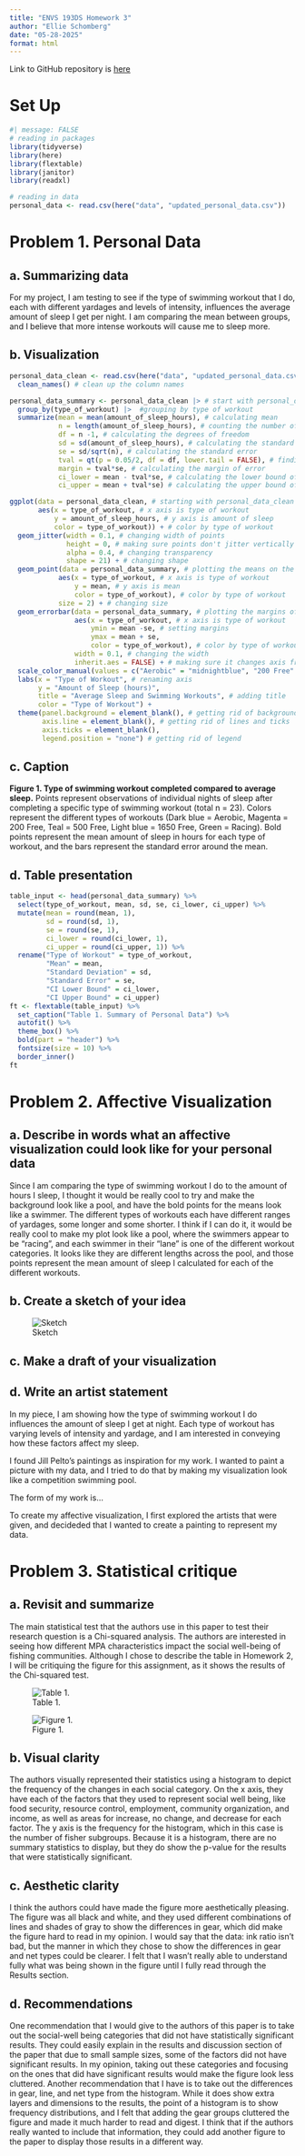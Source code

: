 ```yaml
---
title: "ENVS 193DS Homework 3"
author: "Ellie Schomberg"
date: "05-28-2025"
format: html
---
```


Link to GitHub repository is [here](https://github.com/ellieschomberg/ENVS-193DS_homework-03.git)

# Set Up

```r
#| message: FALSE
# reading in packages
library(tidyverse)
library(here)
library(flextable)
library(janitor)
library(readxl)

# reading in data
personal_data <- read.csv(here("data", "updated_personal_data.csv"))
```

# Problem 1. Personal Data

## a. Summarizing data

For my project, I am testing to see if the type of swimming workout that I do, each with different yardages and levels of intensity, influences the average amount of sleep I get per night. I am comparing the mean between groups, and I believe that more intense workouts will cause me to sleep more.

## b. Visualization

```r
personal_data_clean <- read.csv(here("data", "updated_personal_data.csv")) |> # start with updated_personal_data data frame
  clean_names() # clean up the column names
```

```r
personal_data_summary <- personal_data_clean |> # start with personal_data_clean dataframe
  group_by(type_of_workout) |>  #grouping by type of workout
  summarize(mean = mean(amount_of_sleep_hours), # calculating mean
            n = length(amount_of_sleep_hours), # counting the number of observations
            df = n -1, # calculating the degrees of freedom
            sd = sd(amount_of_sleep_hours), # calculating the standard deviation
            se = sd/sqrt(n), # calculating the standard error
            tval = qt(p = 0.05/2, df = df, lower.tail = FALSE), # finding the t value
            margin = tval*se, # calculating the margin of error
            ci_lower = mean - tval*se, # calculating the lower bound of the CI
            ci_upper = mean + tval*se) # calculating the upper bound of the CI
```

```r
ggplot(data = personal_data_clean, # starting with personal_data_clean data frame
       aes(x = type_of_workout, # x axis is type of workout
           y = amount_of_sleep_hours, # y axis is amount of sleep
           color = type_of_workout)) + # color by type of workout
  geom_jitter(width = 0.1, # changing width of points
              height = 0, # making sure points don't jitter vertically
              alpha = 0.4, # changing transparency
              shape = 21) + # changing shape 
  geom_point(data = personal_data_summary, # plotting the means on the graph
            aes(x = type_of_workout, # x axis is type of workout
                y = mean, # y axis is mean
                color = type_of_workout), # color by type of workout
            size = 2) + # changing size
  geom_errorbar(data = personal_data_summary, # plotting the margins of error
                aes(x = type_of_workout, # x axis is type of workout
                    ymin = mean -se, # setting margins
                    ymax = mean + se,
                    color = type_of_workout), # color by type of workout
                width = 0.1, # changing the width
                inherit.aes = FALSE) + # making sure it changes axis from the first layer
  scale_color_manual(values = c("Aerobic" = "midnightblue", "200 Free" = "mediumvioletred", "500 Free" = "cyan4", "1650 Free" = "steelblue4", "Racing" = "seagreen")) + # changing colors from the default
  labs(x = "Type of Workout", # renaming axis
       y = "Amount of Sleep (hours)",
       title = "Average Sleep and Swimming Workouts", # adding title
       color = "Type of Workout") +
  theme(panel.background = element_blank(), # getting rid of background
        axis.line = element_blank(), # getting rid of lines and ticks
        axis.ticks = element_blank(),
        legend.position = "none") # getting rid of legend


```

## c. Caption

**Figure 1. Type of swimming workout completed compared to average sleep.**
Points represent observations of individual nights of sleep after completing a specific type of swimming workout (total n = 23). Colors represent the different types of workouts (Dark blue = Aerobic, Magenta = 200 Free, Teal = 500 Free, Light blue = 1650 Free, Green = Racing). Bold points represent the mean amount of sleep in hours for each type of workout, and the bars represent the standard error around the mean.

## d. Table presentation

```r
table_input <- head(personal_data_summary) %>% 
  select(type_of_workout, mean, sd, se, ci_lower, ci_upper) %>%
  mutate(mean = round(mean, 1),
         sd = round(sd, 1),
         se = round(se, 1),
         ci_lower = round(ci_lower, 1),
         ci_upper = round(ci_upper, 1)) %>%
  rename("Type of Workout" = type_of_workout,
         "Mean" = mean,
         "Standard Deviation" = sd,
         "Standard Error" = se,
         "CI Lower Bound" = ci_lower,
         "CI Upper Bound" = ci_upper)
ft <- flextable(table_input) %>%
  set_caption("Table 1. Summary of Personal Data") %>%
  autofit() %>%
  theme_box() %>% 
  bold(part = "header") %>%
  fontsize(size = 10) %>%
  border_inner()
ft
```


# Problem 2. Affective Visualization

## a. Describe in words what an affective visualization could look like for your personal data

Since I am comparing the type of swimming workout I do to the amount of hours I sleep, I thought it would be really cool to try and make the background look like a pool, and have the bold points for the means look like a swimmer. The different types of workouts each have different ranges of yardages, some longer and some shorter. I think if I can do it, it would be really cool to make my plot look like a pool, where the swimmers appear to be "racing", and each swimmer in their "lane" is one of the different workout categories. It looks like they are different lengths across the pool, and those points represent the mean amount of sleep I calculated for each of the different workouts.

## b. Create a sketch of your idea

![Sketch](IMG_0085.jpg)

## c. Make a draft of your visualization



## d. Write an artist statement

In my piece, I am showing how the type of swimming workout I do influences the amount of sleep I get at night. Each type of workout has varying levels of intensity and yardage, and I am interested in conveying how these factors affect my sleep.

I found Jill Pelto's paintings as inspiration for my work. I wanted to paint a picture with my data, and I tried to do that by making my visualization look like a competition swimming pool.

The form of my work is...

To create my affective visualization, I first explored the artists that were given, and decideded that I wanted to create a painting to represent my data.

# Problem 3. Statistical critique

## a. Revisit and summarize

The main statistical test that the authors use in this paper to test their research question is a Chi-squared analysis. The authors are interested in seeing how different MPA characteristics impact the social well-being of fishing communities. Although I chose to describe the table in Homework 2, I will be critiquing the figure for this assignment, as it shows the results of the Chi-squared test.

![Table 1.](table 1.png)

![Figure 1.](figure 1.png)

## b. Visual clarity

The authors visually represented their statistics using a histogram to depict the frequency of the changes in each social category. On the x axis, they have each of the factors that they used to represent social well being, like food security, resource control, employment, community organization, and income, as well as areas for increase, no change, and decrease for each factor. The y axis is the frequency for the histogram, which in this case is the number of fisher subgroups. Because it is a histogram, there are no summary statistics to display, but they do show the p-value for the results that were statistically significant.

## c. Aesthetic clarity

I think the authors could have made the figure more aesthetically pleasing. The figure was all black and white, and they used different combinations of lines and shades of gray to show the differences in gear, which did make the figure hard to read in my opinion. I would say that the data: ink ratio isn't bad, but the manner in which they chose to show the differences in gear and net types could be clearer. I felt that I wasn't really able to understand fully what was being shown in the figure until I fully read through the Results section.

## d. Recommendations

One recommendation that I would give to the authors of this paper is to take out the social-well being categories that did not have statistically significant results. They could easily explain in the results and discussion section of the paper that due to small sample sizes, some of the factors did not have significant results. In my opinion, taking out these categories and focusing on the ones that did have significant results would make the figure look less cluttered. Another recommendation that I have is to take out the differences in gear, line, and net type from the histogram. While it does show extra layers and dimensions to the results, the point of a histogram is to show frequency distributions, and I felt that adding the gear groups cluttered the figure and made it much harder to read and digest. I think that if the authors really wanted to include that information, they could add another figure to the paper to display those results in a different way.
